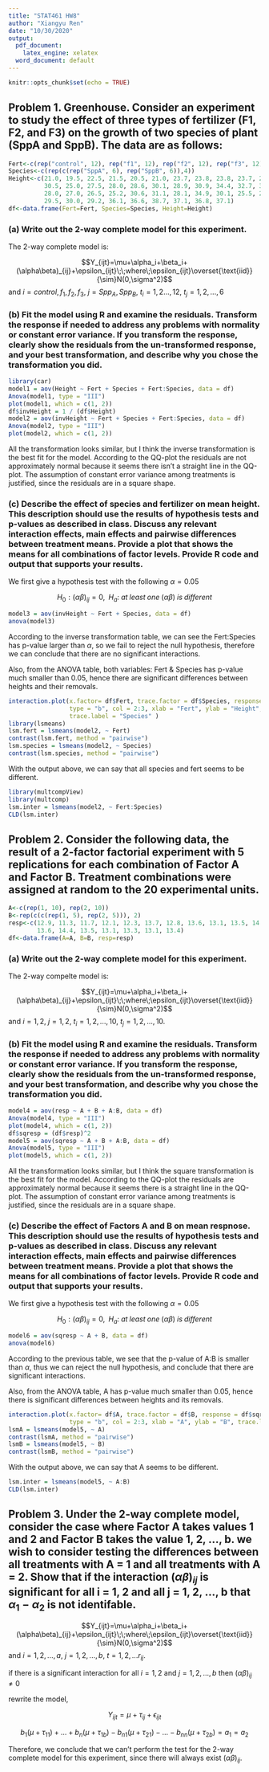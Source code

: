 ```yaml
---
title: "STAT461 HW8"
author: "Xiangyu Ren"
date: "10/30/2020"
output:
  pdf_document: 
    latex_engine: xelatex
  word_document: default
---
```


```r
knitr::opts_chunk$set(echo = TRUE)
```

## Problem 1. Greenhouse. Consider an experiment to study the effect of three types of fertilizer (F1, F2, and F3) on the growth of two species of plant (SppA and SppB). The data are as follows:

```r
Fert<-c(rep("control", 12), rep("f1", 12), rep("f2", 12), rep("f3", 12))
Species<-c(rep(c(rep("SppA", 6), rep("SppB", 6)),4))
Height<-c(21.0, 19.5, 22.5, 21.5, 20.5, 21.0, 23.7, 23.8, 23.8, 23.7, 22.8, 24.4, 32.0,
          30.5, 25.0, 27.5, 28.0, 28.6, 30.1, 28.9, 30.9, 34.4, 32.7, 32.7, 22.5, 26.0,
          28.0, 27.0, 26.5, 25.2, 30.6, 31.1, 28.1, 34.9, 30.1, 25.5, 28.0, 27.5, 31.0,
          29.5, 30.0, 29.2, 36.1, 36.6, 38.7, 37.1, 36.8, 37.1)
df<-data.frame(Fert=Fert, Species=Species, Height=Height)

```

### (a) Write out the 2-way complete model for this experiment.

The 2-way complete model is:

$$Y_{ijt}=\mu+\alpha_i+\beta_i+(\alpha\beta)_{ij}+\epsilon_{ijt}\;\;where\;\epsilon_{ijt}\overset{\text{iid}}{\sim}N(0,\sigma^2)$$
and $i=control,f_1,f_2,f_3$, $j=Spp_A,Spp_B$, $t_i=1,2...,12$, $t_j=1,2,...,6$

### (b) Fit the model using R and examine the residuals. Transform the response if needed to address any problems with normality or constant error variance. If you transform the response, clearly show the residuals from the un-transformed response, and your best transformation, and describe why you chose the transformation you did.

```r
library(car)
model1 = aov(Height ~ Fert + Species + Fert:Species, data = df)
Anova(model1, type = "III")
plot(model1, which = c(1, 2))
df$invHeight = 1 / (df$Height)
model2 = aov(invHeight ~ Fert + Species + Fert:Species, data = df)
Anova(model2, type = "III")
plot(model2, which = c(1, 2))
```

All the transformation looks similar, but I think the inverse transformation is the best fit for the model. According to the QQ-plot the residuals are not approximately normal because it seems there isn't a straight line in the QQ-plot. The assumption of constant error variance among treatments is justified, since the residuals are in a square shape.

### (c) Describe the effect of species and fertilizer on mean height. This description should use the results of hypothesis tests and p-values as described in class. Discuss any relevant interaction effects, main effects and pairwise differences between treatment means. Provide a plot that shows the means for all combinations of factor levels. Provide R code and output that supports your results.

We first give a hypothesis test with the following $\alpha=0.05$

$$H_0:(\alpha\beta)_{ij}=0,\;\;H_a:\;at\;least\;one\;(\alpha\beta)\;is\;different$$

```r
model3 = aov(invHeight ~ Fert + Species, data = df)
anova(model3)
```

According to the inverse transformation table, we can see the Fert:Species has p-value larger than $\alpha$, so we fail to reject the null hypothesis, therefore we can conclude that there are no significant interactions.

Also, from the ANOVA table, both variables: Fert & Species has p-value much smaller than $0.05$, hence there are significant differences between heights and their removals. 

```r
interaction.plot(x.factor= df$Fert, trace.factor = df$Species, response = df$invHeight,
                 type = "b", col = 2:3, xlab = "Fert", ylab = "Height", 
                 trace.label = "Species" )
library(lsmeans)
lsm.fert = lsmeans(model2, ~ Fert)
contrast(lsm.fert, method = "pairwise")
lsm.species = lsmeans(model2, ~ Species)
contrast(lsm.species, method = "pairwise")
```

With the output above, we can say that all species and fert seems to be different.

```r
library(multcompView)
library(multcomp)
lsm.inter = lsmeans(model2, ~ Fert:Species)
CLD(lsm.inter)
```

## Problem 2. Consider the following data, the result of a 2-factor factorial experiment with 5 replications for each combination of Factor A and Factor B. Treatment combinations were assigned at random to the 20 experimental units.

```r
A<-c(rep(1, 10), rep(2, 10))
B<-rep(c(c(rep(1, 5), rep(2, 5))), 2)
resp<-c(12.9, 11.3, 11.7, 12.1, 12.3, 13.7, 12.8, 13.6, 13.1, 13.5, 14.2, 14.5, 13.9,
        13.6, 14.4, 13.5, 13.1, 13.3, 13.1, 13.4)
df<-data.frame(A=A, B=B, resp=resp)
```

### (a) Write out the 2-way complete model for this experiment.

The 2-way compelte model is: 

$$Y_{ijt}=\mu+\alpha_i+\beta_i+(\alpha\beta)_{ij}+\epsilon_{ijt}\;\;where\;\epsilon_{ijt}\overset{\text{iid}}{\sim}N(0,\sigma^2)$$
and $i=1,2$, $j=1,2$, $t_i=1,2,...,10$, $t_j=1,2,...,10$.

### (b) Fit the model using R and examine the residuals. Transform the response if needed to address any problems with normality or constant error variance. If you transform the response, clearly show the residuals from the un-transformed response, and your best transformation, and describe why you chose the transformation you did.

```r
model4 = aov(resp ~ A + B + A:B, data = df)
Anova(model4, type = "III")
plot(model4, which = c(1, 2))
df$sqresp = (df$resp)^2
model5 = aov(sqresp ~ A + B + A:B, data = df)
Anova(model5, type = "III")
plot(model5, which = c(1, 2))
```

All the transformation looks similar, but I think the square transformation is the best fit for the model. According to the QQ-plot the residuals are  approximately normal because it seems there is a straight line in the QQ-plot. The assumption of constant error variance among treatments is justified, since the residuals are in a square shape.

### (c) Describe the effect of Factors A and B on mean respnose. This description should use the results of hypothesis tests and p-values as described in class. Discuss any relevant interaction effects, main effects and pairwise differences between treatment means. Provide a plot that shows the means for all combinations of factor levels. Provide R code and output that supports your results.

We first give a hypothesis test with the following $\alpha=0.05$

$$H_0:(\alpha\beta)_{ij}=0,\;\;H_a:\;at\;least\;one\;(\alpha\beta)\;is\;different$$

```r
model6 = aov(sqresp ~ A + B, data = df)
anova(model6)
```

According to the previous table, we see that the p-value of A:B is smaller than $\alpha$, thus we can reject the null hypothesis, and conclude that there are significant interactions. 

Also, from the ANOVA table, A has p-value much smaller than $0.05$, hence there is significant differences between heights and its removals. 

```r
interaction.plot(x.factor= df$A, trace.factor = df$B, response = df$sqresp,
                 type = "b", col = 2:3, xlab = "A", ylab = "B", trace.label = "Resp" )
lsmA = lsmeans(model5, ~ A)
contrast(lsmA, method = "pairwise")
lsmB = lsmeans(model5, ~ B)
contrast(lsmB, method = "pairwise")
```

With the output above, we can say that A seems to be different.
```r
lsm.inter = lsmeans(model5, ~ A:B)
CLD(lsm.inter)
```

## Problem 3. Under the 2-way complete model, consider the case where Factor A takes values 1 and 2 and Factor B takes the value 1, 2, ..., b. we wish to consider testing the differences between all treatments with A = 1 and all treatments with A = 2. Show that if the interaction $(αβ)_{ij}$ is significant for all i = 1, 2 and all j = 1, 2, ..., b that $α_1 − α_2$ is not identifable.

$$Y_{ijt}=\mu+\alpha_i+\beta_i+(\alpha\beta)_{ij}+\epsilon_{ijt}\;\;where\;\epsilon_{ijt}\overset{\text{iid}}{\sim}N(0,\sigma^2)$$
and $i=1,2,...,a$, $j=1,2,...,b$, $t=1,2,...r_{ij}$.

if there is a significant interaction for all $i=1,2$ and $j=1,2,...,b$ then $(\alpha\beta)_{ij}\ne0$

rewrite the model,

$$Y_{ijt}=\mu+\tau_{ij}+\epsilon_{ijt}$$

$$b_1(\mu+\tau_{11})+...+b_n(\mu+\tau_{1b})-b_{n1}(\mu+\tau_{21})-...-b_{nn}(\mu+\tau_{2b})=a_1=a_2$$

Therefore, we conclude that we can't perform the test for the 2-way complete model for this experiment, since there will always exist $(\alpha\beta)_{ij}$.


